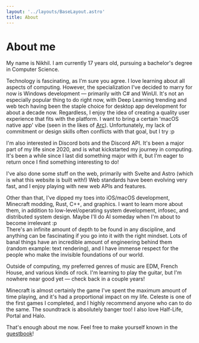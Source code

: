 ```yaml
---
layout: '../layouts/BaseLayout.astro'
title: About
---
```


# About me
My name is Nikhil. I am currently 17 years old, pursuing a  bachelor's degree in Computer Science.

Technology is fascinating, as I'm sure you agree. I love learning about all aspects of computing. However, the specialization I've decided to marry for now is Windows development — primarily with C# and WinUI. It's not an especially popular thing to do right now, with Deep Learning trending and web tech having been the staple choice for desktop app development for about a decade now. Regardless, I enjoy the idea of creating a quality user experience that fits with the platform. I want to bring a certain 'macOS native app' vibe (seen in the likes of [Arc](https://arc.net)). Unfortunately, my lack of commitment or design skills often conflicts with that goal, but I try :p

I'm also interested in Discord bots and the Discord API. It's been a major part of my life since 2020, and is what kickstarted my journey in computing. It's been a while since I last did something major with it, but I'm eager to return once I find something interesting to do!

I've also done some stuff on the web, primarily with Svelte and Astro (which is what this website is built with!) Web standards have been evolving very fast, and I enjoy playing with new web APIs and features.

Other than that, I've dipped my toes into iOS/macOS development, Minecraft modding, Rust, C++, and graphics. I want to learn more about them, in addition to low-level/operating system development, infosec, and distributed system design. Maybe I'll do AI someday when I'm about to become irrelevant :p\
There's an infinite amount of depth to be found in any discipline, and anything can be fascinating if you go into it with the right mindset. Lots of banal things have an incredible amount of engineering behind them (random example: text rendering), and I have immense respect for the people who make the invisible foundations of our world.

Outside of computing, my preferred genres of music are EDM, French House, and various kinds of rock. I'm learning to play the guitar, but I'm nowhere near good yet — check back in a couple years!

Minecraft is almost certainly the game I've spent the maximum amount of time playing, and it's had a proportional impact on my life. Celeste is one of the first games I completed, and I highly recommend anyone who can to do the same. The soundtrack is absolutely banger too! I also love Half-Life, Portal and Halo.

That's enough about me now. Feel free to make yourself known in the [guestbook](/guestbook)!